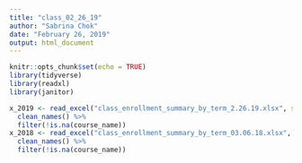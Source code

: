 ```yaml
---
title: "class_02_26_19"
author: "Sabrina Chok"
date: "February 26, 2019"
output: html_document
---
```


```r
knitr::opts_chunk$set(echo = TRUE)
library(tidyverse)
library(readxl)
library(janitor)

```

```r
x_2019 <- read_excel("class_enrollment_summary_by_term_2.26.19.xlsx", skip = 3) %>%
  clean_names() %>% 
  filter(!is.na(course_name))
x_2018 <- read_excel("class_enrollment_summary_by_term_03.06.18.xlsx", skip = 3) %>% 
  clean_names() %>% 
  filter(!is.na(course_name))
```

